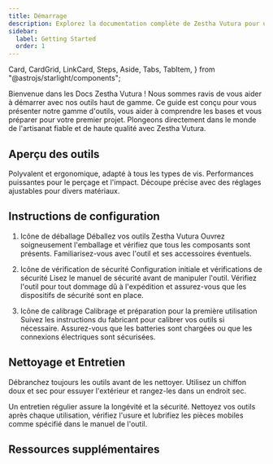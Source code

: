 ```yaml
---
title: Démarrage
description: Explorez la documentation complète de Zestha Vutura pour un examen approfondi de nos outils haut de gamme et services de construction.
sidebar:
  label: Getting Started
  order: 1
---
```


  Card,
  CardGrid,
  LinkCard,
  Steps,
  Aside,
  Tabs,
  TabItem,
} from "@astrojs/starlight/components";

Bienvenue dans les Docs Zestha Vutura ! Nous sommes ravis de vous aider à démarrer avec nos outils haut de gamme. Ce guide est conçu pour vous présenter notre gamme d'outils, vous aider à comprendre les bases et vous préparer pour votre premier projet. Plongeons directement dans le monde de l'artisanat fiable et de haute qualité avec Zestha Vutura.

## Aperçu des outils

<CardGrid>
  <Card title="Ensemble de tournevis" icon="seti:config">
    Polyvalent et ergonomique, adapté à tous les types de vis.
    <LinkCard title="En savoir plus " href="fr/guides/getting-started" />
  </Card>
  <Card title="Perceuse à percussion" icon="seti:pipeline">
    Performances puissantes pour le perçage et l'impact.
    <LinkCard title="En savoir plus " href="fr/guides/getting-started" />
  </Card>
  <Card title="Scies électriques" icon="seti:crystal">
    Découpe précise avec des réglages ajustables pour divers matériaux.
    <LinkCard title="En savoir plus " href="fr/guides/getting-started" />
  </Card>
</CardGrid>

## Instructions de configuration

<Steps>

1. Icône de déballage Déballez vos outils Zestha Vutura
   Ouvrez soigneusement l'emballage et vérifiez que tous les composants sont présents. Familiarisez-vous avec l'outil et ses accessoires éventuels.

2. Icône de vérification de sécurité Configuration initiale et vérifications de sécurité
   Lisez le manuel de sécurité avant de manipuler l'outil. Vérifiez l'outil pour tout dommage dû à l'expédition et assurez-vous que les dispositifs de sécurité sont en place.

3. Icône de calibrage Calibrage et préparation pour la première utilisation
   Suivez les instructions du fabricant pour calibrer vos outils si nécessaire. Assurez-vous que les batteries sont chargées ou que les connexions électriques sont sécurisées.

</Steps>


## Nettoyage et Entretien

<Aside type="tip">
  Débranchez toujours les outils avant de les nettoyer. Utilisez un chiffon doux et sec pour essuyer l'extérieur et rangez-les dans un endroit sec.
</Aside>

Un entretien régulier assure la longévité et la sécurité. Nettoyez vos outils après chaque utilisation, vérifiez l'usure et lubrifiez les pièces mobiles comme spécifié dans le manuel de l'outil.

## Ressources supplémentaires

<LinkCard
  title="Tutoriels approfondis"
  description="Approfondissez l'utilisation de nos outils avec des tutoriels animés par des experts."
  href="fr/guides/getting-started"
/>

<LinkCard
  title="Démos vidéo"
  description="Guides visuels pour tirer le meilleur parti de vos outils."
  href="fr/guides/getting-started"
/>

<LinkCard
  title="Informations sur la garantie"
  description="Comprenez votre couverture et comment faire une réclamation si nécessaire."
  href="fr/guides/getting-started"
/>

